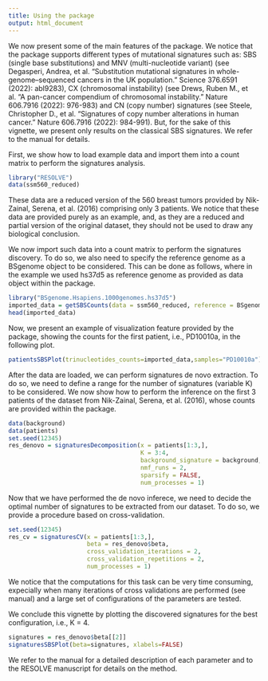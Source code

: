 ```yaml
---
title: Using the package
output: html_document
---
```


We now present some of the main features of the package. We notice that the package supports different types of mutational signatures such as: SBS (single base substitutions) and MNV (multi-nucleotide variant) (see Degasperi, Andrea, et al. "Substitution mutational signatures in whole-genome–sequenced cancers in the UK population." Science 376.6591 (2022): abl9283), CX (chromosomal instability) (see Drews, Ruben M., et al. "A pan-cancer compendium of chromosomal instability." Nature 606.7916 (2022): 976-983) and CN (copy number) signatures (see Steele, Christopher D., et al. "Signatures of copy number alterations in human cancer." Nature 606.7916 (2022): 984-991). But, for the sake of this vignette, we present only results on the classical SBS signatures. We refer to the manual for details.

First, we show how to load example data and import them into a count matrix to perform the signatures analysis.

```r
library("RESOLVE")
data(ssm560_reduced)
```

These data are a reduced version of the 560 breast tumors provided by Nik-Zainal, Serena, et al. (2016) comprising only 3 patients. We notice that these data are provided purely as an example, and, as they are a reduced and partial version of the original dataset, they should not be used to draw any biological conclusion.

We now import such data into a count matrix to perform the signatures discovery. To do so, we also need to specify the reference genome as a BSgenome object to be considered. This can be done as follows, where in the example we used hs37d5 as reference genome as provided as data object within the package.

```r
library("BSgenome.Hsapiens.1000genomes.hs37d5")
imported_data = getSBSCounts(data = ssm560_reduced, reference = BSgenome.Hsapiens.1000genomes.hs37d5)
head(imported_data)
```

Now, we present an example of visualization feature provided by the package, showing the counts for the first patient, i.e., PD10010a, in the following plot.

```r
patientsSBSPlot(trinucleotides_counts=imported_data,samples="PD10010a")
```

After the data are loaded, we can perform signatures de novo extraction. To do so, we need to define a range for the number of signatures (variable K) to be considered. We now show how to perform the inference on the first 3 patients of the dataset from Nik-Zainal, Serena, et al. (2016), whose counts are provided within the package.

```r
data(background)
data(patients)
set.seed(12345)
res_denovo = signaturesDecomposition(x = patients[1:3,], 
                                     K = 3:4, 
                                     background_signature = background, 
                                     nmf_runs = 2, 
                                     sparsify = FALSE, 
                                     num_processes = 1)
```

Now that we have performed the de novo inferece, we need to decide the optimal number of signatures to be extracted from our dataset. To do so, we provide a procedure based on cross-validation.

```r
set.seed(12345)
res_cv = signaturesCV(x = patients[1:3,], 
                      beta = res_denovo$beta, 
                      cross_validation_iterations = 2, 
                      cross_validation_repetitions = 2, 
                      num_processes = 1)
```

We notice that the computations for this task can be very time consuming, expecially when many iterations of cross validations are performed (see manual) and a large set of configurations of the parameters are tested.

We conclude this vignette by plotting the discovered signatures for the best configuration, i.e., K = 4.

```r
signatures = res_denovo$beta[[2]]
signaturesSBSPlot(beta=signatures, xlabels=FALSE)
```

We refer to the manual for a detailed description of each parameter and to the RESOLVE manuscript for details on the method.
